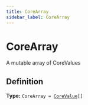 ```yaml
---
title: CoreArray
sidebar_label: CoreArray
---
```


# CoreArray

A mutable array of CoreValues

## Definition

**Type:** <code>CoreArray = [CoreValue](/api/types/corevalue)[]</code>

